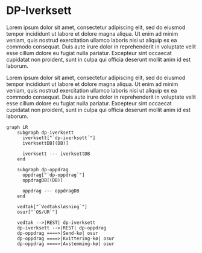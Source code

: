 # DP-Iverksett

Lorem ipsum dolor sit amet, consectetur adipiscing elit, sed do eiusmod tempor incididunt ut labore et dolore magna aliqua. Ut enim ad minim veniam, quis nostrud exercitation ullamco laboris nisi ut aliquip ex ea commodo consequat. Duis aute irure dolor in reprehenderit in voluptate velit esse cillum dolore eu fugiat nulla pariatur. Excepteur sint occaecat cupidatat non proident, sunt in culpa qui officia deserunt mollit anim id est laborum.

Lorem ipsum dolor sit amet, consectetur adipiscing elit, sed do eiusmod tempor incididunt ut labore et dolore magna aliqua. Ut enim ad minim veniam, quis nostrud exercitation ullamco laboris nisi ut aliquip ex ea commodo consequat. Duis aute irure dolor in reprehenderit in voluptate velit esse cillum dolore eu fugiat nulla pariatur. Excepteur sint occaecat cupidatat non proident, sunt in culpa qui officia deserunt mollit anim id est laborum.

```mermaid
graph LR
    subgraph dp-iverksett
      iverksett["`dp-iverksett`"]
      iverksettDB[(DB)]

      iverksett --- iverksettDB
    end

    subgraph dp-oppdrag
      oppdrag["`dp-oppdrag`"]
      oppdragDB[(DB)]

      oppdrag --- oppdragDB
    end

    vedtak["`Vedtaksløsning`"]
    osur["`OS/UR`"]

    vedtak -->|REST| dp-iverksett
    dp-iverksett -->|REST| dp-oppdrag
    dp-oppdrag ====>|Send-kø| osur
    dp-oppdrag ====>|Kvittering-kø| osur
    dp-oppdrag ====>|Avstemming-kø| osur
```